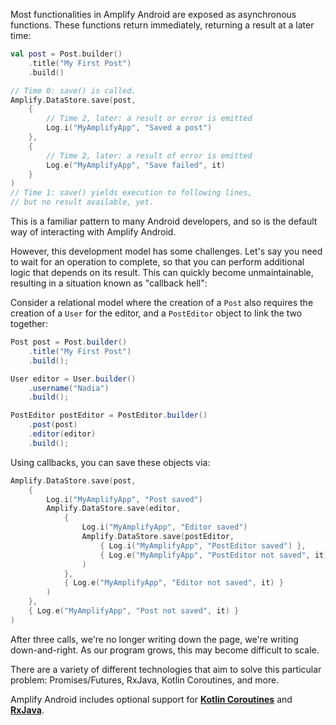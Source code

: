 Most functionalities in Amplify Android are exposed as asynchronous functions. These functions return immediately, returning a result at a later time:

```kotlin
val post = Post.builder()
    .title("My First Post")
    .build()

// Time 0: save() is called.
Amplify.DataStore.save(post,
    {
        // Time 2, later: a result or error is emitted
        Log.i("MyAmplifyApp", "Saved a post")
    },
    {
        // Time 2, later: a result of error is emitted
        Log.e("MyAmplifyApp", "Save failed", it)
    }
)
// Time 1: save() yields execution to following lines,
// but no result available, yet.

```

This is a familiar pattern to many Android developers, and so is the default way of interacting with Amplify Android.

However, this development model has some challenges. Let's say you need to wait for an operation to complete, so that you can perform additional logic that depends on its result. This can quickly become unmaintainable, resulting in a situation known as "callback hell":

Consider a relational model where the creation of a `Post` also requires the creation of a `User` for the editor, and a `PostEditor` object to link the two together:

```java
Post post = Post.builder()
    .title("My First Post")
    .build();

User editor = User.builder()
    .username("Nadia")
    .build();

PostEditor postEditor = PostEditor.builder()
    .post(post)
    .editor(editor)
    .build();
```

Using callbacks, you can save these objects via:

```kotlin
Amplify.DataStore.save(post,
    {
        Log.i("MyAmplifyApp", "Post saved")
        Amplify.DataStore.save(editor,
            {
                Log.i("MyAmplifyApp", "Editor saved")
                Amplify.DataStore.save(postEditor,
                    { Log.i("MyAmplifyApp", "PostEditor saved") },
                    { Log.e("MyAmplifyApp", "PostEditor not saved", it) }
                )
            },
            { Log.e("MyAmplifyApp", "Editor not saved", it) }
        )
    },
    { Log.e("MyAmplifyApp", "Post not saved", it) }
)
```


After three calls, we're no longer writing down the page, we're writing down-and-right. As our program grows, this may become difficult to scale.

There are a variety of different technologies that aim to solve this particular problem: Promises/Futures, RxJava, Kotlin Coroutines, and more.

Amplify Android includes optional support for **[Kotlin Coroutines](/lib/project-setup/coroutines)** and **[RxJava](/lib/project-setup/rxjava)**.
